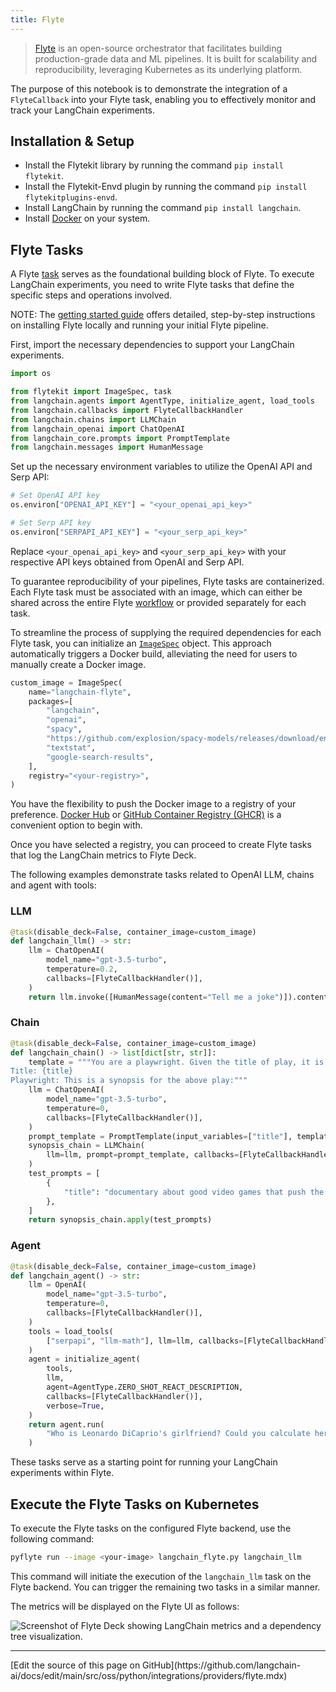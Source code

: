 ```yaml
---
title: Flyte
---
```


> [Flyte](https://github.com/flyteorg/flyte) is an open-source orchestrator that facilitates building production-grade data and ML pipelines.
> It is built for scalability and reproducibility, leveraging Kubernetes as its underlying platform.

The purpose of this notebook is to demonstrate the integration of a `FlyteCallback` into your Flyte task, enabling you to effectively monitor and track your LangChain experiments.

## Installation & Setup

- Install the Flytekit library by running the command `pip install flytekit`.
- Install the Flytekit-Envd plugin by running the command `pip install flytekitplugins-envd`.
- Install LangChain by running the command `pip install langchain`.
- Install [Docker](https://docs.docker.com/engine/install/) on your system.

## Flyte Tasks

A Flyte [task](https://docs.flyte.org/en/latest/user_guide/basics/tasks.html) serves as the foundational building block of Flyte.
To execute LangChain experiments, you need to write Flyte tasks that define the specific steps and operations involved.

NOTE: The [getting started guide](https://docs.flyte.org/projects/cookbook/en/latest/index.html) offers detailed, step-by-step instructions on installing Flyte locally and running your initial Flyte pipeline.

First, import the necessary dependencies to support your LangChain experiments.

```python
import os

from flytekit import ImageSpec, task
from langchain.agents import AgentType, initialize_agent, load_tools
from langchain.callbacks import FlyteCallbackHandler
from langchain.chains import LLMChain
from langchain_openai import ChatOpenAI
from langchain_core.prompts import PromptTemplate
from langchain.messages import HumanMessage
```

Set up the necessary environment variables to utilize the OpenAI API and Serp API:

```python
# Set OpenAI API key
os.environ["OPENAI_API_KEY"] = "<your_openai_api_key>"

# Set Serp API key
os.environ["SERPAPI_API_KEY"] = "<your_serp_api_key>"
```

Replace `<your_openai_api_key>` and `<your_serp_api_key>` with your respective API keys obtained from OpenAI and Serp API.

To guarantee reproducibility of your pipelines, Flyte tasks are containerized.
Each Flyte task must be associated with an image, which can either be shared across the entire Flyte [workflow](https://docs.flyte.org/en/latest/user_guide/basics/workflows.html) or provided separately for each task.

To streamline the process of supplying the required dependencies for each Flyte task, you can initialize an [`ImageSpec`](https://docs.flyte.org/en/latest/user_guide/customizing_dependencies/imagespec.html) object.
This approach automatically triggers a Docker build, alleviating the need for users to manually create a Docker image.

```python
custom_image = ImageSpec(
    name="langchain-flyte",
    packages=[
        "langchain",
        "openai",
        "spacy",
        "https://github.com/explosion/spacy-models/releases/download/en_core_web_sm-3.5.0/en_core_web_sm-3.5.0.tar.gz",
        "textstat",
        "google-search-results",
    ],
    registry="<your-registry>",
)
```

You have the flexibility to push the Docker image to a registry of your preference.
[Docker Hub](https://hub.docker.com/) or [GitHub Container Registry (GHCR)](https://docs.github.com/en/packages/working-with-a-github-packages-registry/working-with-the-container-registry) is a convenient option to begin with.

Once you have selected a registry, you can proceed to create Flyte tasks that log the LangChain metrics to Flyte Deck.

The following examples demonstrate tasks related to OpenAI LLM, chains and agent with tools:

### LLM

```python
@task(disable_deck=False, container_image=custom_image)
def langchain_llm() -> str:
    llm = ChatOpenAI(
        model_name="gpt-3.5-turbo",
        temperature=0.2,
        callbacks=[FlyteCallbackHandler()],
    )
    return llm.invoke([HumanMessage(content="Tell me a joke")]).content
```

### Chain

```python
@task(disable_deck=False, container_image=custom_image)
def langchain_chain() -> list[dict[str, str]]:
    template = """You are a playwright. Given the title of play, it is your job to write a synopsis for that title.
Title: {title}
Playwright: This is a synopsis for the above play:"""
    llm = ChatOpenAI(
        model_name="gpt-3.5-turbo",
        temperature=0,
        callbacks=[FlyteCallbackHandler()],
    )
    prompt_template = PromptTemplate(input_variables=["title"], template=template)
    synopsis_chain = LLMChain(
        llm=llm, prompt=prompt_template, callbacks=[FlyteCallbackHandler()]
    )
    test_prompts = [
        {
            "title": "documentary about good video games that push the boundary of game design"
        },
    ]
    return synopsis_chain.apply(test_prompts)
```

### Agent

```python
@task(disable_deck=False, container_image=custom_image)
def langchain_agent() -> str:
    llm = OpenAI(
        model_name="gpt-3.5-turbo",
        temperature=0,
        callbacks=[FlyteCallbackHandler()],
    )
    tools = load_tools(
        ["serpapi", "llm-math"], llm=llm, callbacks=[FlyteCallbackHandler()]
    )
    agent = initialize_agent(
        tools,
        llm,
        agent=AgentType.ZERO_SHOT_REACT_DESCRIPTION,
        callbacks=[FlyteCallbackHandler()],
        verbose=True,
    )
    return agent.run(
        "Who is Leonardo DiCaprio's girlfriend? Could you calculate her current age and raise it to the power of 0.43?"
    )
```

These tasks serve as a starting point for running your LangChain experiments within Flyte.

## Execute the Flyte Tasks on Kubernetes

To execute the Flyte tasks on the configured Flyte backend, use the following command:

```bash
pyflyte run --image <your-image> langchain_flyte.py langchain_llm
```

This command will initiate the execution of the `langchain_llm` task on the Flyte backend. You can trigger the remaining two tasks in a similar manner.

The metrics will be displayed on the Flyte UI as follows:

![Screenshot of Flyte Deck showing LangChain metrics and a dependency tree visualization.](https://ik.imagekit.io/c8zl7irwkdda/Screenshot_2023-06-20_at_1.23.29_PM_MZYeG0dKa.png?updatedAt=1687247642993 "Flyte Deck Metrics Display")

---

<Callout icon="pen-to-square" iconType="regular">
  [Edit the source of this page on GitHub](https://github.com/langchain-ai/docs/edit/main/src/oss/python/integrations/providers/flyte.mdx)
</Callout>
